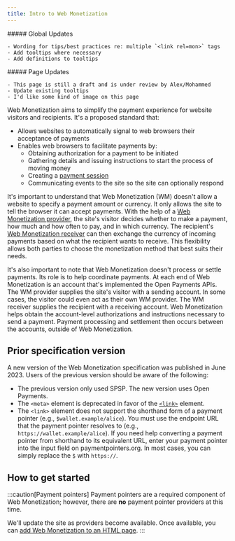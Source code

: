 ```yaml
---
title: Intro to Web Monetization
---
```



<div class='draft'>
  ##### Global Updates

    - Wording for tips/best practices re: multiple `<link rel=mon>` tags
    - Add tooltips where necessary
    - Add definitions to tooltips
</div>

<div class='draft'>
  ##### Page Updates

    - This page is still a draft and is under review by Alex/Mohammed
    - Update existing tooltips
    - I'd like some kind of image on this page
</div>

Web Monetization aims to simplify the payment experience for website visitors and recipients. It's a proposed standard that:

- Allows websites to automatically signal to web browsers their acceptance of payments
- Enables web browsers to facilitate payments by:
  - Obtaining authorization for a payment to be initiated
  - Gathering details and issuing instructions to start the process of moving money
  - Creating a <Tooltip content='there is a lot of text to display should there be a character limit for this' client:load><a href="./resources/glossary#payment-session">payment session</a></Tooltip>
  - Communicating events to the site so the site can optionally respond

It's important to understand that Web Monetization (WM) doesn't allow a website to specify a payment amount or currency. It only allows the site to tell the browser it can accept payments. With the help of a <Tooltip content='there is a lot of text to display should there be a character limit for this' client:load><a href="./resources/glossary#web-monetization-provider">Web Monetization provider</a></Tooltip>, the site's visitor decides whether to make a payment, how much and how often to pay, and in which currency. The recipient's <Tooltip content='there is a lot of text to display should there be a character limit for this' client:load><a href="./resources/glossary#web-monetization-receiver">Web Monetization receiver</a></Tooltip> can then exchange the currency of incoming payments based on what the recipient wants to receive. This <Tooltip content='there is a lot of text to display should there be a character limit for this' client:load><span>flexibility</span></Tooltip> allows both parties to choose the monetization method that best suits their needs.

It's also important to note that Web Monetization doesn't process or settle payments. Its role is to help coordinate payments. At each end of Web Monetization is an account that's implemented the <LinkOut href="https://openpayments.guide">Open Payments APIs</LinkOut>. The WM provider supplies the site's visitor with a sending account. In some cases, the visitor could even act as their own WM provider. The WM receiver supplies the recipient with a receiving account. Web Monetization helps obtain the account-level authorizations and instructions necessary to send a payment. Payment processing and settlement then occurs between the accounts, outside of Web Monetization.

## Prior specification version

A new version of the Web Monetization specification was published in June 2023. Users of the previous version should be aware of the following:

- The previous version only used <LinkOut href="https://interledger.org/rfcs/0009-simple-payment-setup-protocol/">SPSP</LinkOut>. The new version uses <LinkOut href="https://docs.openpayments.guide/">Open Payments</LinkOut>.
- The `<meta>` element is deprecated in favor of the [`<link>`](./references/html-link-rel-monetization/) element.
- The `<link>` element does not support the shorthand form of a payment pointer (e.g., `$wallet.example/alice`). You must use the endpoint URL that the payment pointer resolves to (e.g., `https://wallet.example/alice`). If you need help converting a payment pointer from shorthand to its equivalent URL, enter your payment pointer into the input field on <LinkOut href="https://paymentpointers.org">paymentpointers.org</LinkOut>. In most cases, you can simply replace the `$` with `https://`.

## How to get started

:::caution[Payment pointers]
Payment pointers are a required component of Web Monetization; however, there are **no** payment pointer providers at this time. 

We'll update the site as providers become available. Once available, you can [add Web Monetization to an HTML page](/docs/guides/monetize-page).
:::